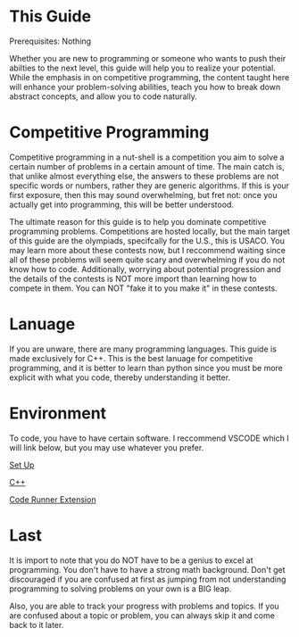 



<Sidebar moduleName={moduleName} /> 




# This Guide 

Prerequisites: Nothing

Whether you are new to programming or someone who wants to push their abilties to the next level, 
this guide will help you to realize your potential. While the emphasis in on competitive programming,
the content taught here will enhance your problem-solving abilities, teach you how to break down abstract 
concepts, and allow you to code naturally. 

# Competitive Programming

Competitive programming in a nut-shell is a competition you aim to solve a certain number of problems in a
certain amount of time. The main catch is, that unlike almost everything else, the answers to these problems
are not specific words or numbers, rather they are generic algorithms. If this is your first exposure, then this
may sound overwhelming, but fret not: once you actually get into programming, this will be better understood.


The ultimate reason for this guide is to help you dominate competitive programming problems. Competitions 
are hosted locally, but the main target of this guide are the olympiads, specifcally for the U.S., this is
USACO. You may learn more about these contests now, but I reccommend waiting since all of these problems will 
seem quite scary and overwhelming if you do not know how to code. Additionally, worrying about potential 
progression and the details of the contests is NOT more import than learning how to compete in them. You can
NOT "fake it to you make it" in these contests. 

# Lanuage

If you are unware, there are many programming languages. This guide is made exclusively for C++. This is the 
best lanuage for competitive programming, and it is better to learn than python since you must be more explicit
with what you code, thereby understanding it better. 

# Environment

To code, you have to have certain software. I reccommend VSCODE which I will link below, but you may use whatever
you prefer. 

[Set Up](https://code.visualstudio.com/docs/setup/setup-overview)

[C++](https://code.visualstudio.com/docs/languages/cpp)

[Code Runner Extension](https://www.youtube.com/watch?v=QwqV0n7a2tc)

# Last

It is import to note that you do NOT have to be a genius to excel at programming. You don't have to have a
strong math background. Don't get discouraged if you are confused at first as jumping from not understanding
programming to solving problems on your own is a BIG leap. 

Also, you are able to track your progress with problems and topics. If you are confused about a topic or problem, 
you can always skip it and come back to it later. 








<TopicProgress moduleName={moduleName} topicId={topicId} />
